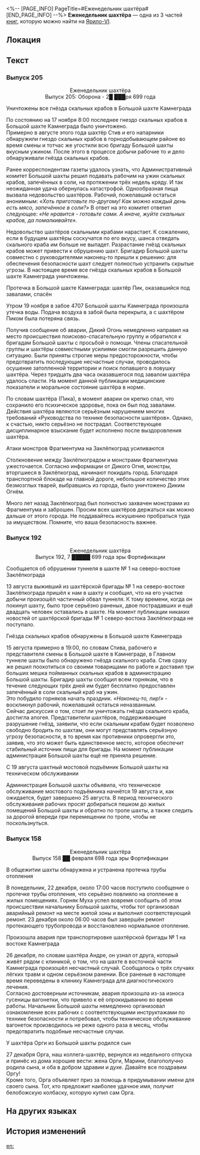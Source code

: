 <%-- [PAGE_INFO]
PageTitle=#Еженедельник шахтёра#
[END_PAGE_INFO] --%>
{{Дополнить}}
{{Книга Инфобокс
|id           = 010
|Название     = 
|Изображение  = Иконка Книга.png
|Мир          = Ярило-VI
|Томов        = 3
|Автор        = <!--нужно добавить-->
|Описание     = Специальный таблоид, созданный бригадиром шахты. В нём подробно излагаются важные новости о производстве и деятельности шахтёров.
|Том1         = {{tx}}
|Источник1    = {{tx|Отсутствует источник}}
|Том2         = {{tx}}
|Источник2    = {{tx|Отсутствует источник}}
|Том3         = {{tx}}
|Источник3    = {{tx|Отсутствует источник}}
|Персонажи    = 
|Фракции      = 
}}
'''Еженедельник шахтёра''' — одна из 3 частей [[Книги|книг]], которую можно найти на [[Ярило-VI]].

==Локация==
{{Отметка карты|<!--название карты-->|<!--id отметки-->}}

==Текст==
===Выпуск 205===
<div align="center">Еженедельник шахтёра<br />
Выпуск 205: Оборона - 2█ ███ря 699 года</div>


Уничтожены все гнёзда скальных крабов в Большой шахте Камнеграда

По состоянию на 17 ноября 8:00 последнее гнездо скальных крабов в Большой шахте Камнеграда было уничтожено.<br />
Примерно в августе этого года шахтёр Стив и его напарники обнаружили гнездо скальных крабов в горнодобывающем районе во время смены и тотчас же угостили всю бригаду Большой шахты вкусным ужином. После этого в процессе добычи рабочие то и дело обнаруживали гнёзда скальных крабов.

Ранее корреспондентам газеты удалось узнать, что Административный комитет Большой шахты решил подавать рабочим на ужин скальных крабов, запечённых в соли, на протяжении трёх недель кряду. И так неожиданная удача обернулась катастрофой. Однообразная пища вызвала недовольство шахтёров. Рабочий, пожелавший остаться анонимным: ''«Хоть приготовьте по-другому! Как можно каждый день есть мясо, запечённое в соли?»'' В ответ на это комитет ответил следующее: ''«Не нравится - готовьте сами. А иначе, жуйте скальных крабов, да помалкивайте».''

Недовольство шахтёров скальными крабами нарастает. К сожалению, если в будущем шахтёры соскучатся по его вкусу, шанса отведать скального краба им больше не выпадет. Разрастание гнёзд скальных крабов может привести к обрушению шахт. Бригадир Большой шахты совместно с руководителями наконец-то пришли к решению: для обеспечения безопасности шахт следует полностью устранить скрытые угрозы. В настоящее время все гнёзда скальных крабов в Большой шахте Камнеграда уничтожены.

Протечка в Большой шахте Камнеграда: шахтёр Пик, оказавшийся под завалами, спасён

Утром 19 ноября в забое 4707 Большой шахты Камнеграда произошла утечка воды. Подача воздуха в забой была перекрыта, а с шахтёром Пиком была потеряна связь.

Получив сообщение об аварии, Дикий Огонь немедленно направил на место происшествия поисково-спасательную группу и обратился к бригадам Большой шахты с просьбой о помощи. Члены спасательной группы и шахтёры совместными усилиями смогли разрешить данную ситуацию. Были приняты строгие меры предосторожности, чтобы предотвратить последующие несчастные случаи, проводилось осушение затопленной территории и поиск попавшего в ловушку шахтёра. Через тридцать два часа оказавшегося под завалом шахтёра удалось спасти. На момент данной публикации медицинские показатели и моральное состояние шахтёра в норме.

По словам шахтёра (Пика), в момент аварии он крепко спал, что сохранило его психическое здоровье, пока он был под завалами. Действия шахтёра являются серьёзным нарушением многих требований «Руководства по технике безопасности шахтёров». Однако, к счастью, никто серьёзно не пострадал. Соответствующее дисциплинарное взыскание будет исполнено после выздоровления шахтёра.

Атаки монстров Фрагментума на Заклёпкоград усиливаются

Столкновение между Заклёпкоградом и монстрами Фрагментума ужесточается. Согласно информации от Дикого Огня, монстры, вторгшиеся в Заклёпкоград, начинают покидать город. Благодаря транспортной блокаде на главной дороге, небольшое количество этих безмозглых тварей, выбравшись из города, было уничтожено Диким Огнём.

Много лет назад Заклёпкоград был полностью захвачен монстрами из Фрагментума и заброшен. Просим всех шахтёров держаться как можно дальше от этого города. Не поддавайтесь искушению пробраться туда за имуществом. Помните, что ваша безопасность важнее.

===Выпуск 192===
<div align="center">Еженедельник шахтёра<br />
Выпуск 192, 7 █████ 699 года эры Фортификации</div>


Сообщается об обрушении туннеля в шахте №&nbsp;1 на северо-востоке Заклёпкограда

13 августа выживший из шахтёрской бригады №&nbsp;1 на северо-востоке Заклёпкограда пришёл к нам в шахту и сообщил, что на его участке добычи произошёл частичный обвал туннеля. К тому времени, когда он покинул шахту, было трое серьёзно раненых, двое пострадавших и ещё двадцать человек оставались в шахте. На момент публикации никаких новостей от шахтёрской бригады №&nbsp;1 северо-востока Заклёпкограда не поступало.


Гнёзда скальных крабов обнаружены в Большой шахте Камнеграда

15 августа примерно в 19:00, по словам Стива, рабочего и представителя смены в Большой шахте в Камнеграде, в Главном туннеле шахты было обнаружено гнёзда скального краба. Стив сразу же решил поохотиться со своими товарищами по работе и доставил три больших мешка пойманных скальных крабов в администрацию Большой шахты. Бригадир шахты сообщил всем горнякам, что в течение следующих трёх дней им будет бесплатно предоставлен запечённый в соли скальный краб на ужин.<br />
Это побудило горняков начать праздник. ''«Наконец-то, пир!»'' - воскликнул рабочий, пожелавший остаться неназванным.<br />
Сейчас дискуссия о том, стоит ли уничтожать гнёзда скального краба, достигла апогея. Представители шахтёров, поддерживающие разрушение гнёзд, заявили, что если скальным крабам будет позволено свободно бродить по шахтам, они могут представлять серьёзную угрозу безопасности, в то время как противники опровергли это, заявив, что это может быть единственное место, которое обеспечит стабильный источник пищи для бригады. На момент публикации администрация Большой шахты ещё не приняла решение.


С 19 августа шахтный мостовой подъёмник Большой шахты на техническом обслуживании

Администрация Большой шахты объявила, что техническое обслуживание мостового подъёмника начнётся 19 августа и, как ожидается, будет завершено 25 августа. В период технического обслуживания рабочих просят добираться пешком до жилых помещений Большой шахты и обратно по тропе шахты, а также следить за дорогой впереди при перемещении по тропе, чтобы не поскользнуться.

===Выпуск 158===
<div align="center">Еженедельник шахтёра<br />
Выпуск 158 ██ февраля 698 года эры Фортификации</div>


В общежитии шахты обнаружена и устранена протечка трубы отопления

В понедельник, 22 декабря, около 17:00 часов поступило сообщение о протечке трубы отопления, что серьёзно повлияло на отопление в жилых помещениях. Горняк Муха успел вовремя сообщить об этом происшествии начальнику Большой шахты, чтобы тот организовал аварийный ремонт на месте жилой зоны и выполнил соответствующий ремонт. 23 декабря около 06:00 часов был завершён ремонт протекающего трубопровода и восстановлено нормальное отопление.


Произошла авария при транспортировке шахтёрской бригады №&nbsp;1 на востоке Камнеграда

26 декабря, по словам шахтёра Андре, он узнал от друга, который живёт рядом с клиникой, о том, что на шахте в восточной части Камнеграда произошёл несчастный случай. Сообщалось о трёх случаях лёгких травм и одном серьёзном ранении. Все раненые в настоящее время переведены в клинику Камнеграда для диагностического лечения.<br />
Согласно достоверным источникам, авария произошла из-за износа гусеницы вагонетки, что привело к её опрокидыванию во время работы. Начальник Большой шахты немедленно организовал ознакомление всех рабочих с соответствующими инструктажами по технике безопасности и потребовал, чтобы техническое обслуживание вагонеток производилось не реже одного раза в месяц, чтобы предотвратить подобные несчастные случаи.


У шахтёра Орги из Большой шахты родился сын

27 декабря Орга, наш коллега-шахтёр, вернулся из недельного отпуска и принёс из дома хорошие вести: жена Орги, Марини, благополучно родила сына, и оба в добром здравии и духе. Давайте все поздравим Оргу!<br />
Кроме того, Орга объявляет приз за помощь в придумывании имени для своего сына. Тот, кто предложит наиболее удачное имя, получит белобожскую колбаску, которую купил сам Орга.

==На других языках==
{{На других языках
|en   = ''Miners Weekly''
|zhs  = 《矿工每周报》
|zht  = 《礦工每週報》
|ja   = 『鉱区ウィークリー』
|ko   = ≪광부 주간신문≫
|es   = «Semanario minero»
|fr   = ''Mineur hebdo''
|ru   = Еженедельник шахтёра
|th   = "การทำเหมืองประจำสัปดาห์"
|vi   = "Tuần Báo Thợ Mỏ"
|de   = „Bergarbeiter Wochenausgabe“
|id   = "Tabloid Mingguan Penambang"
|pt   = "Minerador Semanal"
}}

==История изменений==
{{История изменений|3.5}}

[[en:]]